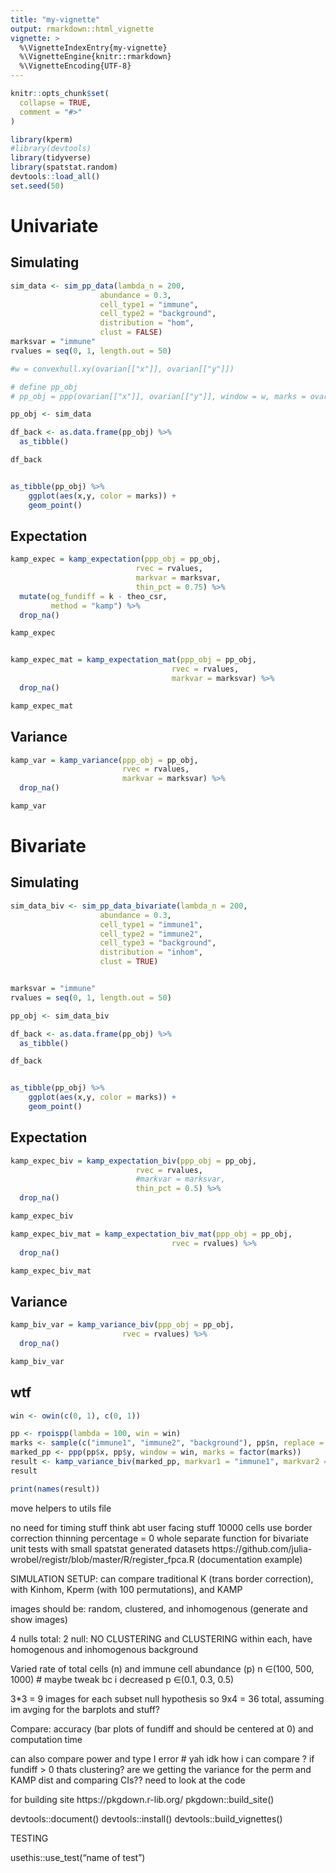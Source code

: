 ```yaml
---
title: "my-vignette"
output: rmarkdown::html_vignette
vignette: >
  %\VignetteIndexEntry{my-vignette}
  %\VignetteEngine{knitr::rmarkdown}
  %\VignetteEncoding{UTF-8}
---
```


```r
knitr::opts_chunk$set(
  collapse = TRUE,
  comment = "#>"
)
```

```r
library(kperm)
#library(devtools)
library(tidyverse)
library(spatstat.random)
devtools::load_all()
set.seed(50)
```

# Univariate

## Simulating
```r
sim_data <- sim_pp_data(lambda_n = 200, 
                    abundance = 0.3,
                    cell_type1 = "immune",
                    cell_type2 = "background",
                    distribution = "hom",
                    clust = FALSE)
marksvar = "immune"
rvalues = seq(0, 1, length.out = 50)

#w = convexhull.xy(ovarian[["x"]], ovarian[["y"]])

# define pp_obj
# pp_obj = ppp(ovarian[["x"]], ovarian[["y"]], window = w, marks = ovarian[[marksvar]])

pp_obj <- sim_data

df_back <- as.data.frame(pp_obj) %>%
  as_tibble()

df_back


as_tibble(pp_obj) %>%
    ggplot(aes(x,y, color = marks)) +
    geom_point()

```

## Expectation
```r
kamp_expec = kamp_expectation(ppp_obj = pp_obj,
                            rvec = rvalues,
                            markvar = marksvar,
                            thin_pct = 0.75) %>% 
  mutate(og_fundiff = k - theo_csr,
         method = "kamp") %>%
  drop_na()

kamp_expec


kamp_expec_mat = kamp_expectation_mat(ppp_obj = pp_obj,
                                    rvec = rvalues,
                                    markvar = marksvar) %>% 
  drop_na()

kamp_expec_mat

```
## Variance
```r
kamp_var = kamp_variance(ppp_obj = pp_obj,
                         rvec = rvalues,
                         markvar = marksvar) %>% 
  drop_na()

kamp_var
```

# Bivariate

## Simulating
```r
sim_data_biv <- sim_pp_data_bivariate(lambda_n = 200, 
                    abundance = 0.3,
                    cell_type1 = "immune1",
                    cell_type2 = "immune2",
                    cell_type3 = "background",
                    distribution = "inhom",
                    clust = TRUE)


marksvar = "immune"
rvalues = seq(0, 1, length.out = 50)

pp_obj <- sim_data_biv

df_back <- as.data.frame(pp_obj) %>%
  as_tibble()

df_back


as_tibble(pp_obj) %>%
    ggplot(aes(x,y, color = marks)) +
    geom_point()
```

## Expectation
```r
kamp_expec_biv = kamp_expectation_biv(ppp_obj = pp_obj,
                            rvec = rvalues,
                            #markvar = marksvar,
                            thin_pct = 0.5) %>% 
  drop_na()

kamp_expec_biv

kamp_expec_biv_mat = kamp_expectation_biv_mat(ppp_obj = pp_obj,
                                    rvec = rvalues) %>% 
  drop_na()

kamp_expec_biv_mat
```

## Variance
```r
kamp_biv_var = kamp_variance_biv(ppp_obj = pp_obj,
                         rvec = rvalues) %>% 
  drop_na()

kamp_biv_var
```

## wtf
```r
win <- owin(c(0, 1), c(0, 1))

pp <- rpoispp(lambda = 100, win = win)
marks <- sample(c("immune1", "immune2", "background"), pp$n, replace = TRUE)
marked_pp <- ppp(pp$x, pp$y, window = win, marks = factor(marks))
result <- kamp_variance_biv(marked_pp, markvar1 = "immune1", markvar2 = "immune2")
result

print(names(result))

```



move helpers to utils file

no need for timing stuff
think abt user facing stuff
10000 cells use border correction
thinning percentage = 0
whole separate function for bivariate
unit tests with small spatstat generated datasets
https://github.com/julia-wrobel/registr/blob/master/R/register_fpca.R (documentation example)

SIMULATION SETUP:
can compare traditional K (trans border correction), with Kinhom, Kperm (with 100 permutations), and KAMP


images should be: random, clustered, and inhomogenous (generate and show images)

4 nulls total:
2 null: NO CLUSTERING and CLUSTERING
within each, have homogenous and inhomogenous background


Varied rate of total cells (n) and immune cell abundance (p)
n ∈(100, 500, 1000) # maybe tweak bc i decreased
p ∈(0.1, 0.3, 0.5)

3*3 = 9 images for each subset null hypothesis so 9x4 = 36 total, assuming im avging for the barplots and stuff?

Compare: accuracy (bar plots of fundiff and should be centered at 0) and computation time

can also compare power and type I error # yah idk how i can compare ? if fundiff > 0 thats clustering? are we getting the variance for the perm and KAMP dist and comparing CIs?? need to look at the code


for building site
https://pkgdown.r-lib.org/
pkgdown::build_site()


devtools::document()
devtools::install()
devtools::build_vignettes()


TESTING

usethis::use_test("name of test")


